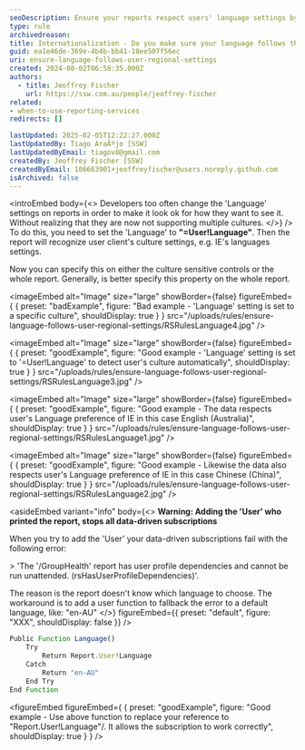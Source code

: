 ```yaml
---
seoDescription: Ensure your reports respect users' language settings by setting 'Language' to "=User!Language" for automatic regional culture detection, enhancing accessibility across diverse regions.
type: rule
archivedreason:
title: Internationalization - Do you make sure your language follows the user's regional settings?
guid: ea1e46de-369e-4b4b-bb41-18ee507f56ec
uri: ensure-language-follows-user-regional-settings
created: 2024-08-02T06:58:35.000Z
authors:
  - title: Jeoffrey Fischer
    url: https://ssw.com.au/people/jeoffrey-fischer
related:
- when-to-use-reporting-services
redirects: []

lastUpdated: 2025-02-05T12:22:27.000Z
lastUpdatedBy: Tiago AraÃºjo [SSW]
lastUpdatedByEmail: tiagov8@gmail.com
createdBy: Jeoffrey Fischer [SSW]
createdByEmail: 106663901+jeoffreyfischer@users.noreply.github.com
isArchived: false
---
```


<introEmbed
  body={<>
Developers too often change the 'Language' settings on reports in order to make it look ok for how they want to see it. Without realizing that they are now not supporting multiple cultures.
  </>}
/>
To do this, you need to set the 'Language' to **"=User!Language"**. Then the report will recognize user client's culture settings, e.g. IE's languages settings.

Now you can specify this on either the culture sensitive controls or the whole report. Generally, is better specify this property on the whole report.

<imageEmbed
  alt="Image"
  size="large"
  showBorder={false}
  figureEmbed={ {
    preset: "badExample",
    figure: "Bad example - 'Language' setting is set to a specific culture",
    shouldDisplay: true
  } }
  src="/uploads/rules/ensure-language-follows-user-regional-settings/RSRulesLanguage4.jpg"
/>

<imageEmbed
  alt="Image"
  size="large"
  showBorder={false}
  figureEmbed={ {
    preset: "goodExample",
    figure: "Good example - 'Language' setting is set to '=User!Language' to detect user's culture automatically",
    shouldDisplay: true
  } }
  src="/uploads/rules/ensure-language-follows-user-regional-settings/RSRulesLanguage3.jpg"
/>

<imageEmbed
  alt="Image"
  size="large"
  showBorder={false}
  figureEmbed={ {
    preset: "goodExample",
    figure: "Good example - The data respects user's Language preference of IE in this case English (Australia)",
    shouldDisplay: true
  } }
  src="/uploads/rules/ensure-language-follows-user-regional-settings/RSRulesLanguage1.jpg"
/>

<imageEmbed
  alt="Image"
  size="large"
  showBorder={false}
  figureEmbed={ {
    preset: "goodExample",
    figure: "Good example - Likewise the data also respects user's Language preference of IE in this case Chinese (China)",
    shouldDisplay: true
  } }
  src="/uploads/rules/ensure-language-follows-user-regional-settings/RSRulesLanguage2.jpg"
/>

<asideEmbed
  variant="info"
  body={<>
    **Warning: Adding the 'User' who printed the report, stops all data-driven subscriptions**

When you try to add the 'User' your data-driven subscriptions fail with the following error:

&gt; 'The '/GroupHealth' report has user profile dependencies and cannot be run unattended. (rsHasUserProfileDependencies)'.

The reason is the report doesn't know which language to choose. The workaround is to add a user function to fallback the error to a default language, like: "en-AU"
  </>}
  figureEmbed={{
    preset: "default",
    figure: "XXX",
    shouldDisplay: false
  }}
/>

``` js
Public Function Language()
    Try
        Return Report.User!Language
    Catch
        Return "en-AU"
    End Try
End Function
```

<figureEmbed figureEmbed={ {
  preset: "goodExample",
  figure: "Good example - Use above function to replace your reference to \"Report.User!Language\"/. It allows the subscription to work correctly",
  shouldDisplay: true
} } />

